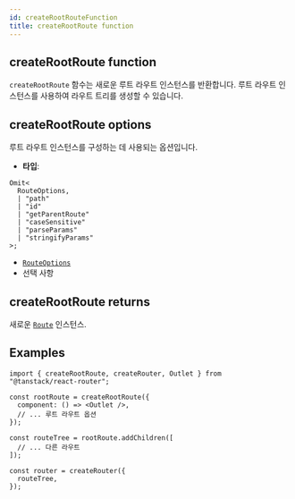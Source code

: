 ```yaml
---
id: createRootRouteFunction
title: createRootRoute function
---
```


## createRootRoute function

`createRootRoute` 함수는 새로운 루트 라우트 인스턴스를 반환합니다. 루트 라우트 인스턴스를 사용하여 라우트 트리를 생성할 수 있습니다.

## createRootRoute options

루트 라우트 인스턴스를 구성하는 데 사용되는 옵션입니다.

- **타입**:

```tsx
Omit<
  RouteOptions,
  | "path"
  | "id"
  | "getParentRoute"
  | "caseSensitive"
  | "parseParams"
  | "stringifyParams"
>;
```

- [`RouteOptions`](../types/RouteOptionsType.md)
- 선택 사항

## createRootRoute returns

새로운 [`Route`](../types/RouteType.md) 인스턴스.

## Examples

```tsx
import { createRootRoute, createRouter, Outlet } from "@tanstack/react-router";

const rootRoute = createRootRoute({
  component: () => <Outlet />,
  // ... 루트 라우트 옵션
});

const routeTree = rootRoute.addChildren([
  // ... 다른 라우트
]);

const router = createRouter({
  routeTree,
});
```
